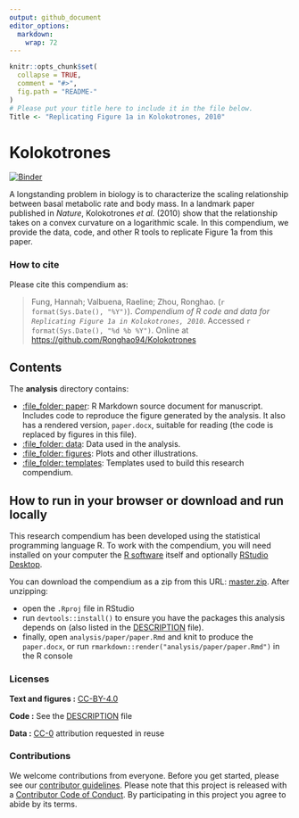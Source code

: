 ```yaml
---
output: github_document
editor_options: 
  markdown: 
    wrap: 72
---
```


<!-- README.md is generated from README.Rmd. Please edit that file -->

```r
knitr::opts_chunk$set(
  collapse = TRUE,
  comment = "#>",
  fig.path = "README-"
)
# Please put your title here to include it in the file below.
Title <- "Replicating Figure 1a in Kolokotrones, 2010" 
```

# Kolokotrones

[![Binder](https://mybinder.org/badge_logo.svg)](https://mybinder.org/v2/gh/Ronghao94/Kolokotrones/master?urlpath=rstudio)

A longstanding problem in biology is to characterize the scaling
relationship between basal metabolic rate and body mass. In a landmark
paper published in *Nature*, Kolokotrones *et al.* (2010) show that the
relationship takes on a convex curvature on a logarithmic scale. In this
compendium, we provide the data, code, and other R tools to replicate
Figure 1a from this paper.

### How to cite

Please cite this compendium as:

> Fung, Hannah; Valbuena, Raeline; Zhou, Ronghao.
> (`r format(Sys.Date(), "%Y")`). *Compendium of R code and data for
> `Replicating Figure 1a in Kolokotrones, 2010`*. Accessed
> `r format(Sys.Date(), "%d %b %Y")`. Online at
> <https://github.com/Ronghao94/Kolokotrones>

## Contents

The **analysis** directory contains:

-   [:file_folder: paper](/analysis/paper): R Markdown source document
    for manuscript. Includes code to reproduce the figure
    generated by the analysis. It also has a rendered version,
    `paper.docx`, suitable for reading (the code is replaced by figures
    in this file).
-   [:file_folder: data](/analysis/data): Data used in the analysis.
-   [:file_folder: figures](/analysis/figures): Plots and other
    illustrations.
-   [:file_folder: templates](/analysis/templates): Templates used to
    build this research compendium.

## How to run in your browser or download and run locally

This research compendium has been developed using the statistical
programming language R. To work with the compendium, you will need
installed on your computer the [R
software](https://cloud.r-project.org/) itself and optionally [RStudio
Desktop](https://rstudio.com/products/rstudio/download/).

You can download the compendium as a zip from this URL:
[master.zip](https://github.com/Ronghao94/Kolokotrones/archive/refs/heads/main.zip). After unzipping:

-   open the `.Rproj` file in RStudio
-   run `devtools::install()` to ensure you have the packages this
    analysis depends on (also listed in the [DESCRIPTION](/DESCRIPTION)
    file).
-   finally, open `analysis/paper/paper.Rmd` and knit to produce the
    `paper.docx`, or run `rmarkdown::render("analysis/paper/paper.Rmd")`
    in the R console

### Licenses

**Text and figures :**
[CC-BY-4.0](http://creativecommons.org/licenses/by/4.0/)

**Code :** See the [DESCRIPTION](DESCRIPTION) file

**Data :** [CC-0](http://creativecommons.org/publicdomain/zero/1.0/)
attribution requested in reuse

### Contributions

We welcome contributions from everyone. Before you get started, please
see our [contributor guidelines](CONTRIBUTING.md). Please note that this
project is released with a [Contributor Code of Conduct](CONDUCT.md). By
participating in this project you agree to abide by its terms.
